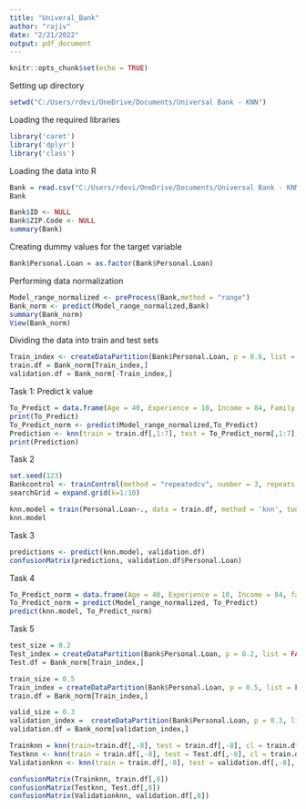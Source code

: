 ---
title: "Univeral_Bank"
author: "rajiv"
date: "2/21/2022"
output: pdf_document
---

```{r setup, include=FALSE}
knitr::opts_chunk$set(echo = TRUE)
```
Setting up directory 
```{r}
setwd("C:/Users/rdevi/OneDrive/Documents/Universal Bank - KNN")
```
Loading the required libraries
```{r}
library('caret')
library('dplyr')
library('class')
```
Loading the data into R
```{r}
Bank = read.csv("C:/Users/rdevi/OneDrive/Documents/Universal Bank - KNN/UniversalBank.csv")
Bank
```
```{r}
Bank$ID <- NULL
Bank$ZIP.Code <- NULL
summary(Bank)
```
Creating dummy values for the target variable
```{r}
Bank$Personal.Loan = as.factor(Bank$Personal.Loan)
```
Performing data normalization 
```{r}
Model_range_normalized <- preProcess(Bank,method = "range")
Bank_norm <- predict(Model_range_normalized,Bank)
summary(Bank_norm)
View(Bank_norm)
```
Dividing the data into train and test sets
```{r}
Train_index <- createDataPartition(Bank$Personal.Loan, p = 0.6, list = FALSE)
train.df = Bank_norm[Train_index,]
validation.df = Bank_norm[-Train_index,]
```
Task 1: Predict k value
```{r}
To_Predict = data.frame(Age = 40, Experience = 10, Income = 84, Family = 2, CCAvg = 2, Education = 1, Mortgage = 0, Securities.Account = 0, CD.Account = 0, Online = 1, CreditCard = 1)
print(To_Predict)
To_Predict_norm <- predict(Model_range_normalized,To_Predict)
Prediction <- knn(train = train.df[,1:7], test = To_Predict_norm[,1:7], cl = train.df$Personal.Loan, k = 1)
print(Prediction)
```
Task 2
```{r}
set.seed(123)
Bankcontrol <- trainControl(method = "repeatedcv", number = 3, repeats = 2)
searchGrid = expand.grid(k=1:10)

knn.model = train(Personal.Loan~., data = train.df, method = 'knn', tuneGrid = searchGrid, trControl = Bankcontrol)
knn.model
```
Task 3
```{r}
predictions <- predict(knn.model, validation.df)
confusionMatrix(predictions, validation.df$Personal.Loan)
```
Task 4
```{r}
To_Predict_norm = data.frame(Age = 40, Experience = 10, Income = 84, family = 2, CCAvg = 2, Education = 1, Mortgage = 0, Securities.Account = 0, CD.Account = 0, Online = 1, CreditCard = 1)
To_Predict_norm = predict(Model_range_normalized, To_Predict)
predict(knn.model, To_Predict_norm)
```
Task 5
```{r}
test_size = 0.2
Test_index = createDataPartition(Bank$Personal.Loan, p = 0.2, list = FALSE)
Test.df = Bank_norm[Train_index,]

train_size = 0.5
Train_index = createDataPartition(Bank$Personal.Loan, p = 0.5, list = FALSE)
train.df = Bank_norm[Train_index,]

valid_size = 0.3
validation_index =  createDataPartition(Bank$Personal.Loan, p = 0.3, list = FALSE)
validation.df = Bank_norm[validation_index,]

Trainknn = knn(train=train.df[,-8], test = train.df[,-8], cl = train.df[,8], k =3)
Testknn <- knn(train = train.df[,-8], test = Test.df[,-8], cl = train.df[,8], k =3)
Validationknn <- knn(train = train.df[,-8], test = validation.df[,-8], cl = train.df[,8], k =3)

confusionMatrix(Trainknn, train.df[,8])
confusionMatrix(Testknn, Test.df[,8])  
confusionMatrix(Validationknn, validation.df[,8])
```
